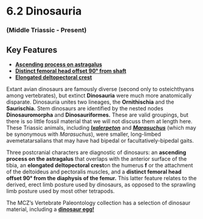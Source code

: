 # 6.2 Dinosauria


### (Middle Triassic - Present)


## Key Features



*   **[Ascending process on astragalus](#216_tyrannosaurusrextrixwhole)**
*   **[Distinct femoral head offset 90° from shaft](#43_staurikosaurusfemur)**
*   **[Elongated deltopectoral crest](#217_hypacrosaurus)**

Extant avian dinosaurs are famously diverse (second only to osteichthyans among vertebrates), but extinct **Dinosauria** were much more anatomically disparate. Dinosauria unites two lineages, the **Ornithischia** and the **Saurischia.** Stem dinosaurs are identified by the nested nodes **Dinosauromorpha** and **Dinosauriformes.** These are valid groupings, but there is so little fossil material that we will not discuss them at length here. These Triassic animals, including **_[Ixalerpeton](#218_ixalerpetonmodel)_** and **_[Marasuchus](#219_marasuchusskeleton)_** (which may be synonymous with _Marasuchus_), were smaller, long-limbed avemetatarsalians that may have had bipedal or facultatively-bipedal gaits.

Three postcranial characters are diagnostic of dinosaurs: an **ascending process on the astragalus** that overlaps with the anterior surface of the tibia, an **elongated deltopectoral crest**on the humerus **f** or the attachment of the deltoideus and pectoralis muscles, and a **distinct femoral head offset 90° from the diaphysis of the femur.** This latter feature relates to the derived, erect limb posture used by dinosaurs, as opposed to the sprawling limb posture used by most other tetrapods.

The MCZ’s Vertebrate Paleontology collection has a selection of dinosaur material, including a **[dinosaur egg!](#6_dinosauriaegg)**
